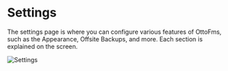 
# Settings

The settings page is where you can configure various features of OttoFms, such as the Appearance, Offsite Backups, and more. Each section is explained on the screen.

![Settings](/img/ottofms/console/settings-page.png)
